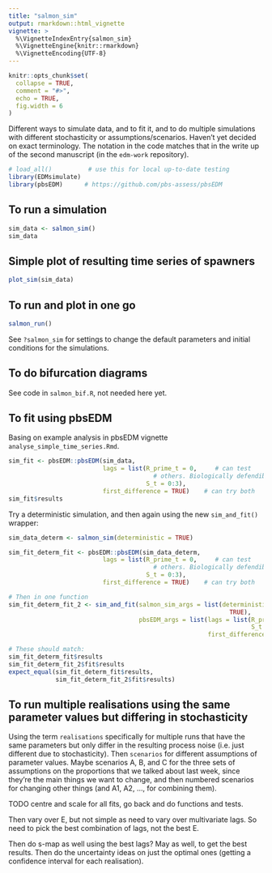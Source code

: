 ```yaml
---
title: "salmon_sim"
output: rmarkdown::html_vignette
vignette: >
  %\VignetteIndexEntry{salmon_sim}
  %\VignetteEngine{knitr::rmarkdown}
  %\VignetteEncoding{UTF-8}
---
```


```r
knitr::opts_chunk$set(
  collapse = TRUE,
  comment = "#>",
  echo = TRUE,
  fig.width = 6
)
```

Different ways to simulate data, and to fit it, and to do multiple simulations
with different stochasticity or assumptions/scenarios. Haven't yet decided on
exact terminology.
The notation in the code matches that in the write up of the second manuscript (in the `edm-work` repository).

```r
# load_all()          # use this for local up-to-date testing
library(EDMsimulate)
library(pbsEDM)      # https://github.com/pbs-assess/pbsEDM
```

## To run a simulation
```r
sim_data <- salmon_sim()
sim_data
```

##  Simple plot of resulting time series of spawners
```r
plot_sim(sim_data)
```

## To run and plot in one go
```r
salmon_run()
```

See `?salmon_sim` for settings to change the default parameters and initial
conditions for the simulations.

## To do bifurcation diagrams

See code in `salmon_bif.R`, not needed here yet.

## To fit using pbsEDM

Basing on example analysis in pbsEDM vignette `analyse_simple_time_series.Rmd`.

```r
sim_fit <- pbsEDM::pbsEDM(sim_data,
                          lags = list(R_prime_t = 0,     # can test
                                        # others. Biologically defendible assumptions
                                      S_t = 0:3),
                          first_difference = TRUE)    # can try both
sim_fit$results
```

Try a deterministic simulation, and then again using the new `sim_and_fit()`
wrapper:
```r
sim_data_determ <- salmon_sim(deterministic = TRUE)

sim_fit_determ_fit <- pbsEDM::pbsEDM(sim_data_determ,
                          lags = list(R_prime_t = 0,     # can test
                                        # others. Biologically defendible assumptions
                                      S_t = 0:3),
                          first_difference = TRUE)    # can try both

# Then in one function
sim_fit_determ_fit_2 <- sim_and_fit(salmon_sim_args = list(deterministic =
                                                             TRUE),
                                    pbsEDM_args = list(lags = list(R_prime_t = 0,
                                                                   S_t = 0:3),
                                                       first_difference = TRUE))

# These should match:
sim_fit_determ_fit$results
sim_fit_determ_fit_2$fit$results
expect_equal(sim_fit_determ_fit$results,
             sim_fit_determ_fit_2$fit$results)
```

## To run multiple realisations using the same parameter values but differing in stochasticity

Using the term `realisations` specifically for multiple runs that
have the same parameters but only differ in the resulting process noise
(i.e. just different due to stochasticity). Then `scenarios` for
different assumptions of parameter values. Maybe scenarios A, B, and C for the
three sets of assumptions on
the proportions that we talked about last week, since they're the main things we
want to change, and then numbered scenarios for changing other things (and A1,
A2, ..., for combining them).


TODO centre and scale for all fits, go back and do functions and tests.

Then vary over E, but not simple as need to vary over multivariate lags. So need
to pick the best combination of lags, not the best E.

Then do s-map as well using the best lags? May as well, to get the best
results. Then do the uncertainty ideas on just the optimal ones (getting a
confidence interval for each realisation).
